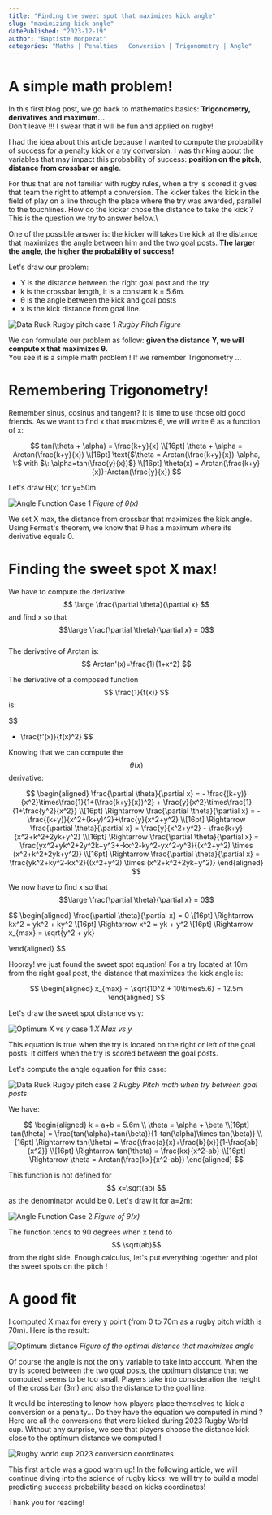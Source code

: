 ```yaml
---
title: "Finding the sweet spot that maximizes kick angle"
slug: "maximizing-kick-angle"
datePublished: "2023-12-19"
author: "Baptiste Monpezat"
categories: "Maths | Penalties | Conversion | Trigonometry | Angle"
---
```


# A simple math problem!

In this first blog post, we go back to mathematics basics: **Trigonometry, derivatives and maximum...**\
Don't leave !!! I swear that it will be fun and applied on rugby!

I had the idea about this article because I wanted to compute the probability of success for a penalty kick 
or a try conversion. I was thinking about the variables that may impact this probability of success: **position on the pitch, distance from crossbar
or angle**.

For thus that are not familiar with rugby rules, when a try is scored it gives that team the right to attempt a conversion. 
The kicker takes the kick in the field of play on a line through the place where the try was awarded, parallel to the touchlines.
How do the kicker chose the distance to take the kick ? This is the question we try to answer below.\

One of the possible answer is: the kicker will takes the kick at the distance that maximizes the angle between him and 
the two goal posts. **The larger the angle, the higher the probability of success!**

Let's draw our problem:
- Y is the distance between the right goal post and the try.
- k is the crossbar length, it is a constant k = 5.6m.
- θ is the angle between the kick and goal posts
- x is the kick distance from goal line.

![Data Ruck Rugby pitch case 1](../images/pitch.jpg)
*Rugby Pitch Figure*


We can formulate our problem as follow: **given the distance Y, we will compute x that maximizes θ.**\
You see it is a simple math problem ! If we remember Trigonometry ...

# Remembering Trigonometry!

Remember sinus, cosinus and tangent? It is time to use those old good friends. 
As we want to find x that maximizes θ, we will write θ as a function of x:

$$
tan(\theta + \alpha) = \frac{k+y}{x} \\[16pt]
\theta + \alpha = Arctan(\frac{k+y}{x}) \\[16pt]
\text{$\theta   = Arctan(\frac{k+y}{x})-\alpha, \:$ with $\: \alpha=tan(\frac{y}{x})$} \\[16pt]
\theta(x)   = Arctan(\frac{k+y}{x})-Arctan(\frac{y}{x})
$$

Let's draw θ(x) for y=50m

![Angle Function Case 1](../images/theta_x.jpg)
*Figure of θ(x)*


We set X max, the distance from crossbar that maximizes the kick angle.
Using Fermat's theorem, we know that θ has a maximum where its derivative equals 0.


# Finding the sweet spot X max! 

We have to compute the derivative $$ \large \frac{\partial \theta}{\partial x} $$ and find x so that $$\large \frac{\partial \theta}{\partial x} = 0$$ \
The derivative of Arctan is:
$$ 
Arctan'(x)=\frac{1}{1+x^2}
$$

The derivative of a composed function $$  \frac{1}{f(x)} $$ is:

$$ 
- \frac{f'(x)}{f(x)^2}
$$

Knowing that we can compute the $$ \theta(x) $$ derivative:

$$
\begin{aligned}
\frac{\partial \theta}{\partial x} = - \frac{(k+y)}{x^2}\times\frac{1}{1+(\frac{k+y}{x})^2} + \frac{y}{x^2}\times\frac{1}{1+\frac{y^2}{x^2}} \\[16pt]
\Rightarrow \frac{\partial \theta}{\partial x} =  - \frac{(k+y)}{x^2+(k+y)^2}+\frac{y}{x^2+y^2} \\[16pt]
\Rightarrow \frac{\partial \theta}{\partial x} = \frac{y}{x^2+y^2} - \frac{k+y}{x^2+k^2+2yk+y^2} \\[16pt]
\Rightarrow \frac{\partial \theta}{\partial x} = \frac{yx^2+yk^2+2y^2k+y^3+-kx^2-ky^2-yx^2-y^3}{(x^2+y^2) \times (x^2+k^2+2yk+y^2)} \\[16pt]
\Rightarrow  \frac{\partial \theta}{\partial x} = \frac{yk^2+ky^2-kx^2}{(x^2+y^2) \times (x^2+k^2+2yk+y^2)}
\end{aligned}
$$

We now have to find x so that  $$\large \frac{\partial \theta}{\partial x} = 0$$

$$
\begin{aligned}
\frac{\partial \theta}{\partial x} = 0 \\[16pt]
\Rightarrow kx^2 = yk^2 + ky^2 \\[16pt] 
\Rightarrow  x^2 = yk + y^2 \\[16pt]
\Rightarrow  x_{max} = \sqrt{y^2 + yk}

\end{aligned}
$$

Hooray! we just found the sweet spot equation! For a try located at 10m from the right goal post, the 
distance that maximizes the kick angle is: 

$$ 
\begin{aligned}
x_{max} = \sqrt{10^2 + 10\times5.6} = 12.5m 
\end{aligned}
$$

Let's draw the sweet spot distance vs y: 

![Optimum X vs y case 1](../images/optimum_x.jpg)
*X Max vs y*

This equation is true when the try is located on the right or left of the goal posts. It differs when the try is scored
between the goal posts.

Let's compute the angle equation for this case:

![Data Ruck Rugby pitch case 2](../images/new_pitch.jpg)
*Rugby Pitch math when try between goal posts*


We have: 

$$
\begin{aligned}
k = a+b = 5.6m \\
\theta = \alpha + \beta \\[16pt]
tan(\theta) = \frac{tan(\alpha)+tan(\beta)}{1-tan(\alpha)\times tan(\beta)} \\[16pt]
\Rightarrow tan(\theta) = \frac{\frac{a}{x}+\frac{b}{x}}{1-\frac{ab}{x^2}} \\[16pt]
\Rightarrow tan(\theta) = \frac{kx}{x^2-ab} \\[16pt]
\Rightarrow \theta = Arctan(\frac{kx}{x^2-ab})
\end{aligned}
$$

This function is not defined for $$ x=\sqrt(ab) $$ as the denominator would be 0. 
Let's draw it for a=2m:

![Angle Function Case 2](../images/theta_x_2.jpg)
*Figure of θ(x)*


The function tends to 90 degrees when x tend to $$ \sqrt(ab)$$ from the right side.
Enough calculus, let's put everything together and plot the sweet spots on the pitch ! 


# A good fit 

I computed X max for every y point (from 0 to 70m as a rugby pitch width is 70m). Here is the result: 

![Optimum distance](../images/optimum_line.jpg)
*Figure of the optimal distance that maximizes angle*

Of course the angle is not the only variable to take into account. When the try is scored between 
the two goal posts, the optimum distance that we computed seems to be too small. Players take into consideration 
the height of the cross bar (3m) and also the distance to the goal line.

It would be interesting to know how players place themselves to kick a conversion or a penalty... 
Do they have the equation we computed in mind ? 
Here are all the conversions that were kicked during 2023 Rugby World cup. Without any surprise, 
we see that players choose the distance kick close to the optimum distance we computed !

![Rugby world cup 2023 conversion coordinates](../images/optimum_line_with_penalties.jpg)

This first article was a good warm up! In the following article, we will continue diving into 
the science of rugby kicks: we will try to build a model predicting success probability based on kicks 
coordinates! 

Thank you for reading! 
